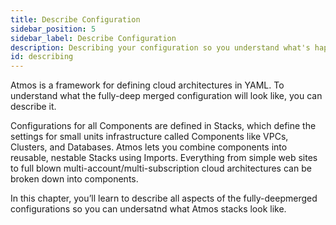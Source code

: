 ```yaml
---
title: Describe Configuration
sidebar_position: 5
sidebar_label: Describe Configuration
description: Describing your configuration so you understand what's happening.
id: describing
---
```


<Intro>
Atmos is a framework for defining cloud architectures in YAML. To understand what the fully-deep merged configuration will look like, you can describe it.
</Intro>

Configurations for all Components are defined in Stacks, which define the settings for small units infrastructure called Components like VPCs, Clusters, and Databases. Atmos lets you combine components into reusable, nestable Stacks using Imports. Everything from simple web sites to full blown multi-account/multi-subscription cloud architectures can be broken down into components. 

In this chapter, you’ll learn to describe all aspects of the fully-deepmerged configurations so you can undersatnd what Atmos stacks look like.

<DocCardList/>
